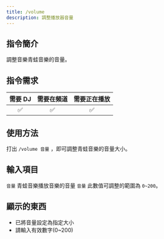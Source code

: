 ```yaml
---
title: /volume
description: 調整播放器音量
---
```


## 指令簡介
<Info>
調整音樂青蛙音樂的音量。
</Info>

## 指令需求
| 需要 DJ |	需要在頻道 | 需要正在播放 |
| :-----: | :-------: | :---------: |
|   ✅   |    ✅     |     ✅      |

## 使用方法
打出 `/volume 音量` ，即可調整青蛙音樂的音量大小。

## 輸入項目
`音量` 青蛙音樂播放音樂的音量
<Error>
`音量` 此數值可調整的範圍為 `0~200`。
</Error>

## 顯示的東西
- 已將音量設定為指定大小
- 請輸入有效數字(0~200)